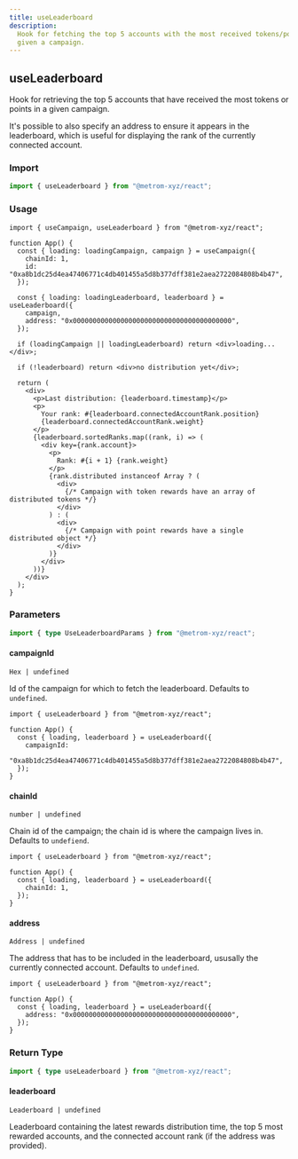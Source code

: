 ```yaml
---
title: useLeaderboard
description:
  Hook for fetching the top 5 accounts with the most received tokens/points,
  given a campaign.
---
```



## useLeaderboard

Hook for retrieving the top 5 accounts that have received the most tokens or
points in a given campaign.

It's possible to also specify an address to ensure it appears in the
leaderboard, which is useful for displaying the rank of the currently connected
account.

### Import

```ts
import { useLeaderboard } from "@metrom-xyz/react";
```

### Usage

```tsx
import { useCampaign, useLeaderboard } from "@metrom-xyz/react";

function App() {
  const { loading: loadingCampaign, campaign } = useCampaign({
    chainId: 1,
    id: "0xa8b1dc25d4ea47406771c4db401455a5d8b377dff381e2aea2722084808b4b47",
  });

  const { loading: loadingLeaderboard, leaderboard } = useLeaderboard({
    campaign,
    address: "0x0000000000000000000000000000000000000000",
  });

  if (loadingCampaign || loadingLeaderboard) return <div>loading...</div>;

  if (!leaderboard) return <div>no distribution yet</div>;

  return (
    <div>
      <p>Last distribution: {leaderboard.timestamp}</p>
      <p>
        Your rank: #{leaderboard.connectedAccountRank.position}
        {leaderboard.connectedAccountRank.weight}
      </p>
      {leaderboard.sortedRanks.map((rank, i) => (
        <div key={rank.account}>
          <p>
            Rank: #{i + 1} {rank.weight}
          </p>
          {rank.distributed instanceof Array ? (
            <div>
              {/* Campaign with token rewards have an array of distributed tokens */}
            </div>
          ) : (
            <div>
              {/* Campaign with point rewards have a single distributed object */}
            </div>
          )}
        </div>
      ))}
    </div>
  );
}
```

### Parameters

```ts
import { type UseLeaderboardParams } from "@metrom-xyz/react";
```

#### campaignId

`Hex | undefined`

Id of the campaign for which to fetch the leaderboard. Defaults to `undefined`.

```tsx
import { useLeaderboard } from "@metrom-xyz/react";

function App() {
  const { loading, leaderboard } = useLeaderboard({
    campaignId:
      "0xa8b1dc25d4ea47406771c4db401455a5d8b377dff381e2aea2722084808b4b47",
  });
}
```

#### chainId

`number | undefined`

Chain id of the campaign; the chain id is where the campaign lives in. Defaults
to `undefiend`.

```tsx
import { useLeaderboard } from "@metrom-xyz/react";

function App() {
  const { loading, leaderboard } = useLeaderboard({
    chainId: 1,
  });
}
```

#### address

`Address | undefined`

The address that has to be included in the leaderboard, ususally the currently
connected account. Defaults to `undefined`.

```tsx
import { useLeaderboard } from "@metrom-xyz/react";

function App() {
  const { loading, leaderboard } = useLeaderboard({
    address: "0x0000000000000000000000000000000000000000",
  });
}
```

### Return Type

```ts
import { type useLeaderboard } from "@metrom-xyz/react";
```

<BaseReturnType />

#### leaderboard

`Leaderboard | undefined`

Leaderboard containing the latest rewards distribution time, the top 5 most
rewarded accounts, and the connected account rank (if the address was provided).
